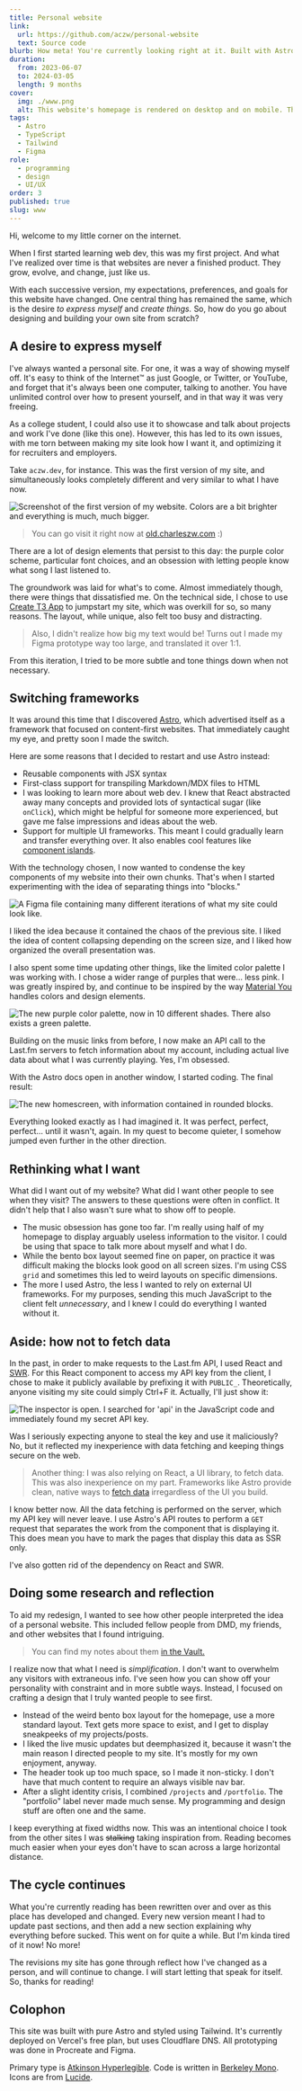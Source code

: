 ```yaml
---
title: Personal website
link:
  url: https://github.com/aczw/personal-website
  text: Source code
blurb: How meta! You're currently looking right at it. Built with Astro, Tailwind, and Figma.
duration:
  from: 2023-06-07
  to: 2024-03-05
  length: 9 months
cover:
  img: ./www.png
  alt: This website's homepage is rendered on desktop and on mobile. The projects are blank and nondescript.
tags:
  - Astro
  - TypeScript
  - Tailwind
  - Figma
role:
  - programming
  - design
  - UI/UX
order: 3
published: true
slug: www
---
```


Hi, welcome to my little corner on the internet.

When I first started learning web dev, this was my first project. And what I've realized over time is that websites are never a finished product. They grow, evolve, and change, just like us.

With each successive version, my expectations, preferences, and goals for this website have changed. One central thing has remained the same, which is the desire _to express myself_ and _create things._ So, how do you go about designing and building your own site from scratch?

## A desire to express myself

I've always wanted a personal site. For one, it was a way of showing myself off. It's easy to think of the Internet™ as just Google, or Twitter, or YouTube, and forget that it's always been one computer, talking to another. You have unlimited control over how to present yourself, and in that way it was very freeing.

As a college student, I could also use it to showcase and talk about projects and work I've done (like this one). However, this has led to its own issues, with me torn between making my site look how I want it, and optimizing it for recruiters and employers.

Take `aczw.dev`, for instance. This was the first version of my site, and simultaneously looks completely different and very similar to what I have now.

![Screenshot of the first version of my website. Colors are a bit brighter and everything is much, much bigger.](./aczw-dev.png)

> You can go visit it right now at [old.charleszw.com](https://old.charleszw.com) :\)

There are a lot of design elements that persist to this day: the purple color scheme, particular font choices, and an obsession with letting people know what song I last listened to.

The groundwork was laid for what's to come. Almost immediately though, there were things that dissatisfied me. On the technical side, I chose to use [Create T3 App](https://create.t3.gg) to jumpstart my site, which was overkill for so, so many reasons. The layout, while unique, also felt too busy and distracting.

> Also, I didn't realize how big my text would be! Turns out I made my Figma prototype way too large, and translated it over 1:1.

From this iteration, I tried to be more subtle and tone things down when not necessary.

## Switching frameworks

It was around this time that I discovered [Astro](https://astro.build/), which advertised itself as a framework that focused on content-first websites. That immediately caught my eye, and pretty soon I made the switch.

Here are some reasons that I decided to restart and use Astro instead:

- Reusable components with JSX syntax
- First-class support for transpiling Markdown/MDX files to HTML
- I was looking to learn more about web dev. I knew that React abstracted away many concepts and provided lots of syntactical sugar (like `onClick`), which might be helpful for someone more experienced, but gave me false impressions and ideas about the web.
- Support for multiple UI frameworks. This meant I could gradually learn and transfer everything over. It also enables cool features like [component islands](https://docs.astro.build/en/concepts/islands/).

With the technology chosen, I now wanted to condense the key components of my website into their own chunks. That's when I started experimenting with the idea of separating things into "blocks."

![A Figma file containing many different iterations of what my site could look like.](./v2-figma.png)

I liked the idea because it contained the chaos of the previous site. I liked the idea of content collapsing depending on the screen size, and I liked how organized the overall presentation was.

I also spent some time updating other things, like the limited color palette I was working with. I chose a wider range of purples that were... less pink. I was greatly inspired by, and continue to be inspired by the way [Material You](https://m3.material.io/) handles colors and design elements.

![The new purple color palette, now in 10 different shades. There also exists a green palette.](./color-palette.png)

Building on the music links from before, I now make an API call to the Last.fm servers to fetch information about my account, including actual live data about what I was currently playing. Yes, I'm obsessed.

With the Astro docs open in another window, I started coding. The final result:

![The new homescreen, with information contained in rounded blocks.](./v2.png)

Everything looked exactly as I had imagined it. It was perfect, perfect, perfect... until it wasn't, again. In my quest to become quieter, I somehow jumped even further in the other direction.

## Rethinking what I want

What did I want out of my website? What did I want other people to see when they visit? The answers to these questions were often in conflict. It didn't help that I also wasn't sure what to show off to people.

- The music obsession has gone too far. I'm really using half of my homepage to display arguably useless information to the visitor. I could be using that space to talk more about myself and what I do.
- While the bento box layout seemed fine on paper, on practice it was difficult making the blocks look good on all screen sizes. I'm using CSS `grid` and sometimes this led to weird layouts on specific dimensions.
- The more I used Astro, the less I wanted to rely on external UI frameworks. For my purposes, sending this much JavaScript to the client felt _unnecessary_, and I knew I could do everything I wanted without it.

## Aside: how not to fetch data

In the past, in order to make requests to the Last.fm API, I used React and [SWR](https://swr.vercel.app/). For this React component to access my API key from the client, I chose to make it publicly available by prefixing it with `PUBLIC_`. Theoretically, anyone visiting my site could simply Ctrl+F it. Actually, I'll just show it:

![The inspector is open. I searched for 'api' in the JavaScript code and immediately found my secret API key.](./v2-api.png)

Was I seriously expecting anyone to steal the key and use it maliciously? No, but it reflected my inexperience with data fetching and keeping things secure on the web.

> Another thing: I was also relying on React, a UI library, to fetch data. This was also inexperience on my part. Frameworks like Astro provide clean, native ways to [fetch data](https://docs.astro.build/en/guides/data-fetching/) irregardless of the UI you build.

I know better now. All the data fetching is performed on the server, which my API key will never leave. I use Astro's API routes to perform a `GET` request that separates the work from the component that is displaying it. This does mean you have to mark the pages that display this data as SSR only.

I've also gotten rid of the dependency on React and SWR.

## Doing some research and reflection

To aid my redesign, I wanted to see how other people interpreted the idea of a personal website. This included fellow people from DMD, my friends, and other websites that I found intriguing.

> You can find my notes about them [in the Vault.](https://vault.charleszw.com/Notes/Websites)

I realize now that what I need is _simplification_. I don't want to overwhelm any visitors with extraneous info. I've seen how you can show off your personality with constraint and in more subtle ways. Instead, I focused on crafting a design that I truly wanted people to see first.

- Instead of the weird bento box layout for the homepage, use a more standard layout. Text gets more space to exist, and I get to display sneakpeeks of my projects/posts.
- I liked the live music updates but deemphasized it, because it wasn't the main reason I directed people to my site. It's mostly for my own enjoyment, anyway.
- The header took up too much space, so I made it non-sticky. I don't have that much content to require an always visible nav bar.
- After a slight identity crisis, I combined `/projects` and `/portfolio`. The "portfolio" label never made much sense. My programming and design stuff are often one and the same.

I keep everything at fixed widths now. This was an intentional choice I took from the other sites I was ~~stalking~~ taking inspiration from. Reading becomes much easier when your eyes don't have to scan across a large horizontal distance.

## The cycle continues

What you're currently reading has been rewritten over and over as this place has developed and changed. Every new version meant I had to update past sections, and then add a new section explaining why everything before sucked. This went on for quite a while. But I'm kinda tired of it now! No more!

The revisions my site has gone through reflect how I've changed as a person, and will continue to change. I will start letting that speak for itself. So, thanks for reading!

## Colophon

This site was built with pure Astro and styled using Tailwind. It's currently deployed on Vercel's free plan, but uses Cloudflare DNS. All prototyping was done in Procreate and Figma.

Primary type is [Atkinson Hyperlegible](https://en.wikipedia.org/wiki/Atkinson_Hyperlegible). Code is written in [Berkeley Mono](https://berkeleygraphics.com/typefaces/berkeley-mono/). Icons are from [Lucide](https://lucide.dev/).
